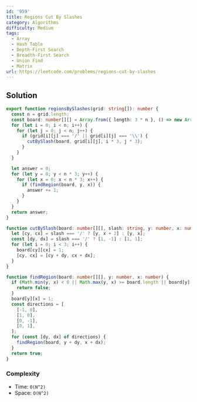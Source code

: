 ```yaml
---
id: '959'
title: Regions Cut By Slashes
category: Algorithms
difficulty: Medium
tags:
  - Array
  - Hash Table
  - Depth-First Search
  - Breadth-First Search
  - Union Find
  - Matrix
url: https://leetcode.com/problems/regions-cut-by-slashes
---
```


## Solution

```typescript showLineNumbers
export function regionsBySlashes(grid: string[]): number {
  const n = grid.length;
  const board: number[][] = Array.from({ length: 3 * n }, () => new Array(3 * n).fill(0));
  for (let i = 0; i < n; i++) {
    for (let j = 0; j < n; j++) {
      if (grid[i][j] === '/' || grid[i][j] === '\\') {
        cutBySlash(board, grid[i][j], i * 3, j * 3);
      }
    }
  }

  let answer = 0;
  for (let y = 0; y < n * 3; y++) {
    for (let x = 0; x < n * 3; x++) {
      if (findRegion(board, y, x)) {
        answer += 1;
      }
    }
  }
  return answer;
}

function cutBySlash(board: number[][], slash: string, y: number, x: number) {
  let [cy, cx] = slash === '/' ? [y, x + 2] : [y, x];
  const [dy, dx] = slash === '/' ? [1, -1] : [1, 1];
  for (let i = 0; i < 3; i++) {
    board[cy][cx] = 1;
    [cy, cx] = [cy + dy, cx + dx];
  }
}

function findRegion(board: number[][], y: number, x: number) {
  if (Math.min(y, x) < 0 || Math.max(y, x) >= board.length || board[y][x] === 1) {
    return false;
  }
  board[y][x] = 1;
  const directions = [
    [-1, 0],
    [1, 0],
    [0, -1],
    [0, 1],
  ];
  for (const [dy, dx] of directions) {
    findRegion(board, y + dy, x + dx);
  }
  return true;
}
```

### Complexity

- Time: `O(N^2)`
- Space: `O(N^2)`
